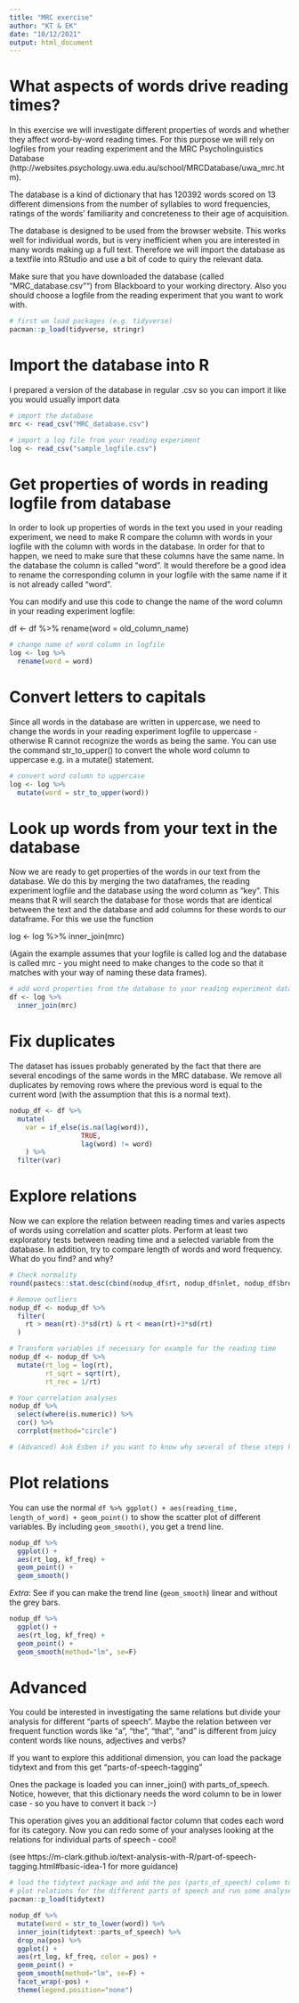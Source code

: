 ```yaml
---
title: "MRC exercise"
author: "KT & EK"
date: "10/12/2021"
output: html_document
---
```


# What aspects of words drive reading times?  

In this exercise we will investigate different properties of words and whether they affect word-by-word reading times. For this purpose we will rely on logfiles from your reading experiment and the MRC Psycholinguistics Database (http://websites.psychology.uwa.edu.au/school/MRCDatabase/uwa_mrc.htm). 

The database is a kind of dictionary that has 120392 words scored on 13 different dimensions from the number of syllables to word frequencies, ratings of the words' familiarity and concreteness to their age of acquisition.       

The database is designed to be used from the browser website. This works well for individual words, but is very inefficient when you are interested in many words making up a full text. Therefore we will import the database as a textfile into RStudio and use a bit of code to quiry the relevant data.    

Make sure that you have downloaded the database (called "MRC_database.csv"") from Blackboard to your working directory. Also you should choose a logfile from the reading experiment that you want to work with.

```r
# first we load packages (e.g. tidyverse)
pacman::p_load(tidyverse, stringr)
```

# Import the database into R

I prepared a version of the database in regular .csv so you can import it like you would usually import data 

```r
# import the database
mrc <- read_csv("MRC_database.csv")

# import a log file from your reading experiment
log <- read_csv("sample_logfile.csv")

```

# Get properties of words in reading logfile from database 

In order to look up properties of words in the text you used in your reading experiment, we need to make R compare the column with words in your logfile with the column with words in the database. In order for that to happen, we need to make sure that these columns have the same name. In the database the column is called "word". It would therefore be a good idea to rename the corresponding column in your logfile with the same name if it is not already called "word". 

You can modify and use this code to change the name of the word column in your reading experiment logfile: 

df <- df %>% rename(word = old_column_name)

```r
# change name of word column in logfile
log <- log %>% 
  rename(word = word)

```

# Convert letters to capitals 

Since all words in the database are written in uppercase, we need to change the words in your reading experiment logfile to uppercase - otherwise R cannot recognize the words as being the same. You can use the command str_to_upper() to convert the whole word column to uppercase e.g. in a mutate() statement.

```r
# convert word column to uppercase
log <- log %>% 
  mutate(word = str_to_upper(word))

```

# Look up words from your text in the database

Now we are ready to get properties of the words in our text from the database. We do this by merging the two dataframes, the reading experiment logfile and the database using the word column as "key". This means that R will search the database for those words that are identical between the text and the database and add columns for these words to our dataframe. For this we use the function 

log <- log %>% inner_join(mrc)

(Again the example assumes that your logfile is called log and the database is called mrc - you might need to make changes to the code so that it matches with your way of naming these data frames).

```r
# add word properties from the database to your reading experiment data frame
df <- log %>% 
  inner_join(mrc)

```

# Fix duplicates

The dataset has issues probably generated by the fact that there are several encodings of the same words in the MRC database. We remove all duplicates by removing rows where the previous word is equal to the current word (with the assumption that this is a normal text).

```r

nodup_df <- df %>% 
  mutate(
    var = if_else(is.na(lag(word)), 
                  TRUE, 
                  lag(word) != word)
    ) %>% 
  filter(var)

```


# Explore relations

Now we can explore the relation between reading times and varies aspects of words using correlation and scatter plots. Perform at least two exploratory tests between reading time and a selected variable from the database. In addition, try to compare length of words and word frequency. What do you find? and why?

```r

# Check normality
round(pastecs::stat.desc(cbind(nodup_df$rt, nodup_df$nlet, nodup_df$brown_freq), basic = FALSE, norm = TRUE), digits = 2)

# Remove outliers
nodup_df <- nodup_df %>% 
  filter(
    rt > mean(rt)-3*sd(rt) & rt < mean(rt)+3*sd(rt)
  )

# Transform variables if necessary for example for the reading time
nodup_df <- nodup_df %>% 
  mutate(rt_log = log(rt),
         rt_sqrt = sqrt(rt),
         rt_rec = 1/rt)

# Your correlation analyses
nodup_df %>% 
  select(where(is.numeric)) %>% 
  cor() %>% 
  corrplot(method="circle")

# (Advanced) Ask Esben if you want to know why several of these steps have a quite a few theoretical pitfalls

```

# Plot relations

You can use the normal `df %>% ggplot() + aes(reading_time, length_of_word) + geom_point()` to show the scatter plot of different variables. By including `geom_smooth()`, you get a trend line.


```r
nodup_df %>% 
  ggplot() +
  aes(rt_log, kf_freq) +
  geom_point() +
  geom_smooth()

```

*Extra*: See if you can make the trend line (`geom_smooth`) linear and without the grey bars.

```r
nodup_df %>% 
  ggplot() +
  aes(rt_log, kf_freq) +
  geom_point() +
  geom_smooth(method="lm", se=F)

```



# Advanced

You could be interested in investigating the same relations but divide your analysis for different "parts of speech". Maybe the relation between ver frequent function words like "a", "the", "that", "and" is different from juicy content words like nouns, adjectives and verbs? 

If you want to explore this additional dimension, you can load the package tidytext and from this get "parts-of-speech-tagging"

Ones the package is loaded you can inner_join() with parts_of_speech. Notice, however, that this dictionary needs the word column to be in lower case - so you have to convert it back :-) 

This operation gives you an additional factor column that codes each word for its category. Now you can redo some of your analyses looking at the relations for individual parts of speech - cool!

(see https://m-clark.github.io/text-analysis-with-R/part-of-speech-tagging.html#basic-idea-1 for more guidance)

```r
# load the tidytext package and add the pos (parts_of_speech) column to your dataframe
# plot relations for the different parts of speech and run some analyses
pacman::p_load(tidytext)

nodup_df %>% 
  mutate(word = str_to_lower(word)) %>% 
  inner_join(tidytext::parts_of_speech) %>% 
  drop_na(pos) %>% 
  ggplot() +
  aes(rt_log, kf_freq, color = pos) +
  geom_point() +
  geom_smooth(method="lm", se=F) +
  facet_wrap(~pos) +
  theme(legend.position="none")

```

